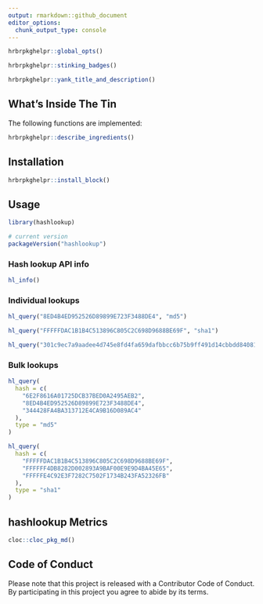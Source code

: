 ```yaml
---
output: rmarkdown::github_document
editor_options: 
  chunk_output_type: console
---
```

```r
hrbrpkghelpr::global_opts()
```

```r
hrbrpkghelpr::stinking_badges()
```

```r
hrbrpkghelpr::yank_title_and_description()
```

## What's Inside The Tin

The following functions are implemented:

```r
hrbrpkghelpr::describe_ingredients()
```

## Installation

```r
hrbrpkghelpr::install_block()
```

## Usage

```r
library(hashlookup)

# current version
packageVersion("hashlookup")

```

### Hash lookup API info

```r
hl_info()
```

### Individual lookups

```r
hl_query("8ED4B4ED952526D89899E723F3488DE4", "md5")

hl_query("FFFFFDAC1B1B4C513896C805C2C698D9688BE69F", "sha1")

hl_query("301c9ec7a9aadee4d745e8fd4fa659dafbbcc6b75b9ff491d14cbbdd840814e9", "sha256")
```

### Bulk lookups

```r
hl_query(
  hash = c(
    "6E2F8616A01725DCB37BED0A2495AEB2",
    "8ED4B4ED952526D89899E723F3488DE4",
    "344428FA4BA313712E4CA9B16D089AC4"
  ),
  type = "md5"
)

hl_query(
  hash = c(
    "FFFFFDAC1B1B4C513896C805C2C698D9688BE69F",
    "FFFFFF4DB8282D002893A9BAF00E9E9D4BA45E65",
    "FFFFFE4C92E3F7282C7502F1734B243FA52326FB"
  ),
  type = "sha1"
)
```

## hashlookup Metrics

```r
cloc::cloc_pkg_md()
```

## Code of Conduct

Please note that this project is released with a Contributor Code of Conduct. 
By participating in this project you agree to abide by its terms.
